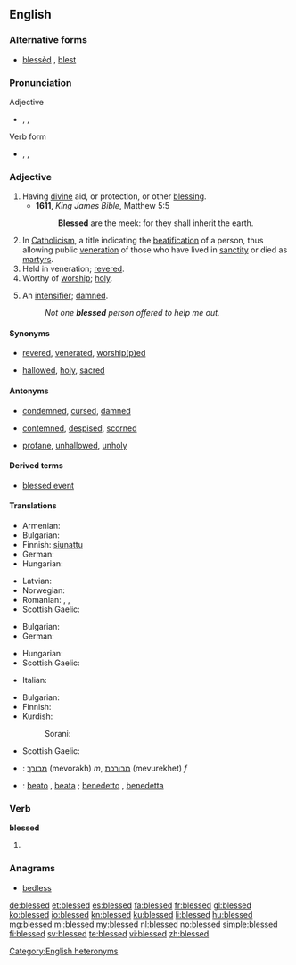 ==English==

===Alternative forms===
* [[blessèd]] {{qualifier|poetic}}, [[blest]] {{qualifier|archaic}}

===Pronunciation===
; Adjective
* {{enPR|blĕst|blĕsʹĭd}}, {{IPA|/blɛst/|/ˈblɛs.ɨd/}}, {{X-SAMPA|/blEst/|/"blEs.Id/}}
; Verb form
* {{enPR|blĕst}}, {{IPA|/blɛst/}}, {{X-SAMPA|/blEst/}}

===Adjective===
{{en-adj|more}}

# Having [[divine]] aid, or protection, or other [[blessing]].
#* '''1611''', ''King James Bible'', Matthew 5:5
#*: '''Blessed''' are the meek: for they shall inherit the earth.
# In [[Catholicism]], a title indicating the [[beatification]] of a person, thus allowing public [[veneration]] of those who have lived in [[sanctity]] or died as [[martyr]]s.
# Held in veneration; [[revere|revered]].
# Worthy of [[worship]]; [[holy]].
# {{context|informal|lang=en}} An [[intensifier]]; [[damned]].
#: ''Not one '''blessed''' person offered to help me out.''

====Synonyms====
* {{sense|revered}} [[revered]], [[venerate]]d, [[worship|worship(p)ed]]
* {{sense|holy}} [[hallowed]], [[holy]], [[sacred]]

====Antonyms====
* {{sense|having divine aid, or protection, or other blessing}} [[condemned]], [[cursed]], [[damned]]
* {{sense|revered}} [[contemn]]ed, [[despise]]d, [[scorn]]ed
* {{sense|holy}} [[profane]], [[unhallowed]], [[unholy]]

====Derived terms====
* [[blessed event]]

====Translations====
{{trans-top|having divine aid, or protection, or other blessing}}
* Armenian: {{t|hy|օրհնյալ|sc=Armn}}
* Bulgarian: {{t+|bg|благословен}}
* Finnish: [[siunattu]]
* German: {{t-|de|gesegnet}}
* Hungarian: {{t+|hu|áldott}}
{{trans-mid}}
* Latvian: {{t-|lv|svētīts}}
* Norwegian: {{t-|no|velsignet}}
* Romanian: {{t-|ro|binecuvântat|m|n}}, {{t-|ro|blagoslovit|m|n}}, {{t-|ro|binecuvântată|f}}
* Scottish Gaelic: {{t-|gd|naomh}}
{{trans-bottom}}

{{trans-top|In Catholicism, a title indicating the beatification of a person}}
* Bulgarian: {{t+|bg|блажен}}
* German: {{t+|de|selig}}
{{trans-mid}}
* Hungarian: {{t+|hu|boldog}}
* Scottish Gaelic: {{t-|gd|naomh}}
{{trans-bottom}}

{{trans-top|held in veneration; revered}}
* Italian: {{t+|it|benedetta|f}}
{{trans-mid}}
{{trans-bottom}}

{{trans-top|worthy of worship; holy}}
* Bulgarian: {{t+|bg|свещен}}
* Finnish: {{t+|fi|pyhä}}
* Kurdish:
*: Sorani: {{t|ku|sc=ku-Arab|پیرۆز}}
{{trans-mid}}
* Scottish Gaelic: {{t-|gd|naomh}}
{{trans-bottom}}

{{checktrans-top}}
* {{ttbc|he}}: [[מבורך]] (mevorakh) ''m'', [[מבורכת]] (mevurekhet) ''f''
{{trans-mid}}
* {{ttbc|it}}: [[beato]] {{m}}, [[beata]] {{f}}; [[benedetto]] {{m}}, [[benedetta]] {{f}}
{{trans-bottom}}

===Verb===
'''blessed'''

# {{en-past of|bless}}

<!--Antonyms, etc, belong at the infinitive only

====Antonyms====
* [[cursed]]
* [[condemned]]
-->

===Anagrams===
* [[bedless#English|bedless]]

[[Category:English heteronyms]]

[[de:blessed]]
[[et:blessed]]
[[es:blessed]]
[[fa:blessed]]
[[fr:blessed]]
[[gl:blessed]]
[[ko:blessed]]
[[io:blessed]]
[[kn:blessed]]
[[ku:blessed]]
[[li:blessed]]
[[hu:blessed]]
[[mg:blessed]]
[[ml:blessed]]
[[my:blessed]]
[[nl:blessed]]
[[no:blessed]]
[[simple:blessed]]
[[fi:blessed]]
[[sv:blessed]]
[[te:blessed]]
[[vi:blessed]]
[[zh:blessed]]